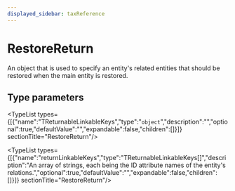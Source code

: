 ```yaml
---
displayed_sidebar: taxReference
---
```



# RestoreReturn

An object that is used to specify an entity's related entities that should be restored when the main entity is restored.

## Type parameters

<TypeList types={[{"name":"TReturnableLinkableKeys","type":"`object`","description":"","optional":true,"defaultValue":"","expandable":false,"children":[]}]}  sectionTitle="RestoreReturn"/>

<TypeList types={[{"name":"returnLinkableKeys","type":"TReturnableLinkableKeys[]","description":"An array of strings, each being the ID attribute names of the entity's relations.","optional":true,"defaultValue":"","expandable":false,"children":[]}]}  sectionTitle="RestoreReturn"/>
